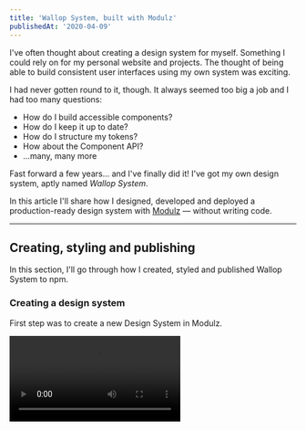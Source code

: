 ```yaml
---
title: 'Wallop System, built with Modulz'
publishedAt: '2020-04-09'
---
```



I've often thought about creating a design system for myself. Something I could rely on for my personal website and projects. The thought of being able to build consistent user interfaces using my own system was exciting.

I had never gotten round to it, though. It always seemed too big a job and I had too many questions:

- How do I build accessible components?
- How do I keep it up to date?
- How do I structure my tokens?
- How about the Component API?
- ...many, many more

Fast forward a few years... and I've finally did it! I've got my own design system, aptly named _Wallop System_.

In this article I'll share how I designed, developed and deployed a production-ready design system with [Modulz](https://wallop.app) — without writing code.

---

## Creating, styling and publishing

In this section, I'll go through how I created, styled and published Wallop System to npm.

### Creating a design system

First step was to create a new Design System in Modulz.

<video src={createDS} />

### Updating settings

On the design system settings page, I can update the name, style guide subdomain and manage team members - good for collabs.

<video src={dsSettings} />

### Configuring tokens

On the editor screen, I have access to tokens. Here you I add, remove or update tokens, from colors to font families.

<video src={tokens} />

### Styling components

On the editor screen, I can start consuming my tokens and applying them to components. I can also create and manage variants - super powerful!

<video src={styling} />

### Publishing

On the publish screen, I can publish my design system to npm. I can also select between a major or minor version and add release notes. Have a look at Wallop System [on npm](https://www.npmjs.com/package/@peduarte/wallop-system/).

<video src={publishing} />

### Style guide

A documented style guide is auto generated. This will serve as documentation for anyone wishing to use my design system. Have a look at Wallop System's [style guide](https://style-guide-develop.now.sh/live?sg=VJWEuVXytSNI91xSdD4).

<video src={styleGyide} />

---

## Consuming the generated library

In this section, I'll go through how I'm consuming Wallop System as a React library.

### Installing it

Since this was early published to npm, I can install it as a normal dependency:

```bash
yarn add @peduarte/wallop-system
```

### Wrapping it in a Provider

Then, I can wrap my app in `WallopProvider`, this makes it so all of the components are correctly bound to my tokens:

```jsx
import { WallopProvider } from '@peduarte/wallop-system';

<WallopProvider>
  <h1>Wallop!</h1>
</WallopProvider>;
```

### Importing components

I'm able to import all of my components directly from `@peduarte/wallop-system`, like this:

```jsx
import { Box, Text } from '@peduarte/wallop-system';

() => (
  <Box>
    <Text as="1">Wallop!</Text>
  </Box>
);
```

### Using system props

All components support `margin`, `padding` and `sx` props. I can use these to start laying out components on the page:

```jsx{4,5}
import { Box, Text } from '@peduarte/wallop-system';

() => (
  <Box m="5" sx={{ backgroundColor: 'black' }}>
    <Text as="h1" sx={{ color: 'gray' }}>
      Wallop!
    </Text>
  </Box>
);
```

If I want to change a value based on breakpoint, I can use the responsive syntax, like this:

```jsx{4}
import { Box, Text } from '@peduarte/wallop-system';

() => (
  <Box m={['3', '5']} sx={{ backgroundColor: 'black' }}>
    <Text as="h1" sx={{ color: 'gray' }}>
      Wallop!
    </Text>
  </Box>
);
```

This API is inspired by [Styled System](https://styled-system.com/) and [Theme UI](https://theme-ui.com/).

### Using variants

All the variants created in Modulz are available here too. Obviously. And I can use them like this:

```jsx{5}
import { Box, Text } from '@peduarte/wallop-system';

() => (
  <Box m={['3', '5']} sx={{ backgroundColor: 'black' }}>
    <Text as="h1" size="5" sx={{ color: 'gray' }}>
      Wallop!
    </Text>
  </Box>
);
```

### Demo

If youre curious to play around with the exported code, I've created a [Wallop System playground](https://codesandbox.io/s/wallop-system-playground-s1hho?file=/src/App.tsx) on CodeSandbox.

Feel free to fork it and build something with it. Make sure to refer to the [style guide](https://style-guide-develop.now.sh/live?sg=VJWEuVXytSNI91xSdD4) for documentation

---

## Conclusion

Being able to focus on the design system in one place, and then compose my screens in another felt really refreshing.

When I'm in Modulz, I'm worried about my tokens, the syling of my components, their variants, and how everything works in harmony – how a design system should be.

When I'm coding, my focus is on layout, logic and product-features. I can trust that when I import a component from my design system it works and it looks how it should.

It felt like the gap between design and development has just gotten shorter.

But most importantly, I can now answer those questions that have been hunting me for years:

### How do I build accessible components?

Modulz took care of that. I didn't have to worry about the accessibility concerns of `Tooltip`, `Tabs`, `Select` and many other complex components.

### How do I keep it up to date?

Modulz took care of that. Whenever a token is changed, all of the instaces where that token's being used get automatically updated. Publishing a new version to npm is only a few clicks away.

### How do I structure my tokens?

Modulz took care of that. I just had to choose their values.

### How about the Component API?

Modulz took care of that. All components are shipped with a consistent and documented API, I just had to worry about passing the right props.

## Thanks for reading

If you have any questions about Modulz or would like to learn more, feel free to reach out to me on the [bird site](https://twitter.com/peduarte).
